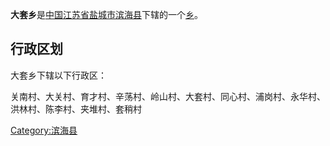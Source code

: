 {{中国乡级行政区
|行政区全称 = 大套乡
|景观照片文件名 = 
|景观照片描述 = 
|汉语拼音 =
|其他语言 = 
|其他语言名称 = 
|位置图文件名 = 
|位置图描述 = 
|自定义图片=
|上级行政区 = [[江苏省|江苏省]][[盐城市|盐城市]][[滨海县|滨海县]]
|行政区类别 = [[乡级行政区|乡]]
|行政区划代码 = 
|行政区划 = 
|村委会 = 
|居委会 = 
|建置时间 = 
|领导职位 = 
|领导名称 = 
|政府驻地 = 
|毗邻 = 
|地理坐标 = 
|总面积 = 
|总人口 = 
|户籍人口 = 
|户籍人口年份 = 
|常住人口 = 
|常住人口年份 = 
|人口密度 = 
|GDP = 
|邮政编码 = 
|电话区号 = 
|官方网站 = 
|网站名称 = 
}}
'''大套乡'''是[[中华人民共和国|中国]][[江苏省|江苏省]][[盐城市|盐城市]][[滨海县|滨海县]]下辖的一个[[乡级行政区|乡]]。

== 行政区划 ==
大套乡下辖以下行政区：

关南村、大关村、育才村、辛荡村、岭山村、大套村、同心村、浦岗村、永华村、洪林村、陈李村、夹堆村、套稍村

{{江苏小作品}}
{{滨海县行政区划}}

[[Category:滨海县|Category:滨海县]]